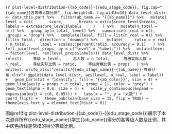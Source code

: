 ```{r plot-level-distribution-{{ab_code}}-{{edu_stage_code}}, fig.cap="{{ab_name}}各等级人数比例", fig.height=8, fig.width=10}
data_level_distr <- data_this_part %>%
  filter(ab_name == "{{ab_name}}") %>%
  mutate(
    level = cut(
      score,
      breaks = extra$score_level$breaks,
      labels = extra$score_level$labels
    )
  ) %>%
  mutate(n_total = n()) %>%
  group_by(n_total, level) %>%
  summarise(n_real = n(), .groups = "drop") %>%
  complete(level, fill = list(n_real = 0)) %>% 
  fill(n_total, .direction = "downup") %>% 
  mutate(
    ratio = n_real / n_total,
    label = scales::percent(ratio, accuracy = 0.1)
  ) %>%
  left_join(level_props, by = c("level" = "labels")) %>%
  mutate(level = factor(level, rev(level_props$labels)))
data_level_distr %>% 
  select(
    等级 = level,
    总人数 = n_total, 
    等级实际人数 = n_real,
    等级实际比例 = ratio,
    等级常模比例 = props
  ) %>% 
  writexl::write_xlsx("results/{{edu_stage_name}}-{{ab_name}}-等级分布.xlsx")
ggplot(data_level_distr, aes(level, n_real, label = label)) +
  geom_bar(stat = "identity", fill = "{{ab_color}}", size = 4) +
  geom_line(aes(y = props * n_total, group = 1), color = "grey") +
  geom_text(alpha = 0.6, size = 4) +
  scale_y_continuous(expand = expansion(mult = c(0, 0.05))) +
  labs(x = "", y = "人数") +
  coord_flip() +
  theme_pubclean(base_size = 15, flip = TRUE) +
  theme(axis.text.y = element_text(hjust = 0))
```

图\@ref(fig:plot-level-distribution-{{ab_code}}-{{edu_stage_code}})展示了本次测评所有{{edu_stage_name}}学生{{ab_name}}得分的各等级人数及比例，其中灰色折线是常模的得分等级比例。
